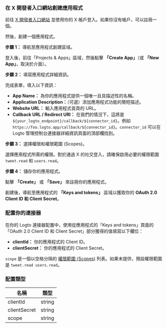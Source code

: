 ### 在 X 開發者入口網站創建應用程式

前往 [X 開發者入口網站](https://developer.x.com/en/portal/projects-and-apps) 並使用你的 X 帳戶登入。如果你沒有帳戶，可以註冊一個。

然後，創建一個應用程式。

**步驟 1：** 導航至應用程式創建區域。

登入後，前往「Projects & Apps」區域，然後點擊 **「Create App」**（或 **「New App」**，取決於介面）。

**步驟 2：** 填寫應用程式詳細資訊。

完成表單，填入以下資訊：

- **App Name：** 為你的應用程式提供一個唯一且具描述性的名稱。
- **Application Description：**（可選）添加應用程式功能的簡短描述。
- **Website URL：** 輸入應用程式首頁的 URL。
- **Callback URL / Redirect URI：** 在我們的情況下，這將是 `${your_logto_endpoint}/callback/${connector_id}`。例如 `https://foo.logto.app/callback/${connector_id}`。`connector_id` 可以在 Logto 管理控制台連接器詳細資訊頁面的頂部欄找到。

**步驟 3：** 選擇權限和權限範圍 (Scopes)。

選擇應用程式所需的權限。對於通過 X 的社交登入，請確保啟用必要的權限範圍 `tweet.read` 和 `users.read`。

**步驟 4：** 儲存你的應用程式。

點擊 **「Create」** 或 **「Save」** 來註冊你的應用程式。

創建後，導航至應用程式的 **「Keys and tokens」** 區域以獲取你的 **OAuth 2.0 Client ID 和 Client Secret**。

### 配置你的連接器

在你的 Logto 連接器配置中，使用從應用程式的「Keys and tokens」頁面的「OAuth 2.0 Client ID 和 Client Secret」部分獲得的值填寫以下欄位：

- **clientId：** 你的應用程式的 Client ID。
- **clientSecret：** 你的應用程式的 Client Secret。

`scope` 是一個以空格分隔的 [權限範圍 (Scopes)](https://docs.x.com/x-api/users/user-lookup-me) 列表。如果未提供，預設權限範圍是 `tweet.read users.read`。

### 配置類型

| 名稱         | 類型   |
| ------------ | ------ |
| clientId     | string |
| clientSecret | string |
| scope        | string |
